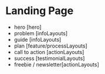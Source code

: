 

<Meta of={Stories} />

# Landing Page

- hero [hero]
- problem [infoLayouts]
- guide [infoLayouts]
- plan [feature/processLayouts]
- call to action [actionLayouts]
- success [testimonialLayouts]
- freebie / newsletter[actionLayouts]

<Controls of={Stories.Default} />
<Canvas of={Stories.Default} sourceState="shown" withToolbar="true" />
